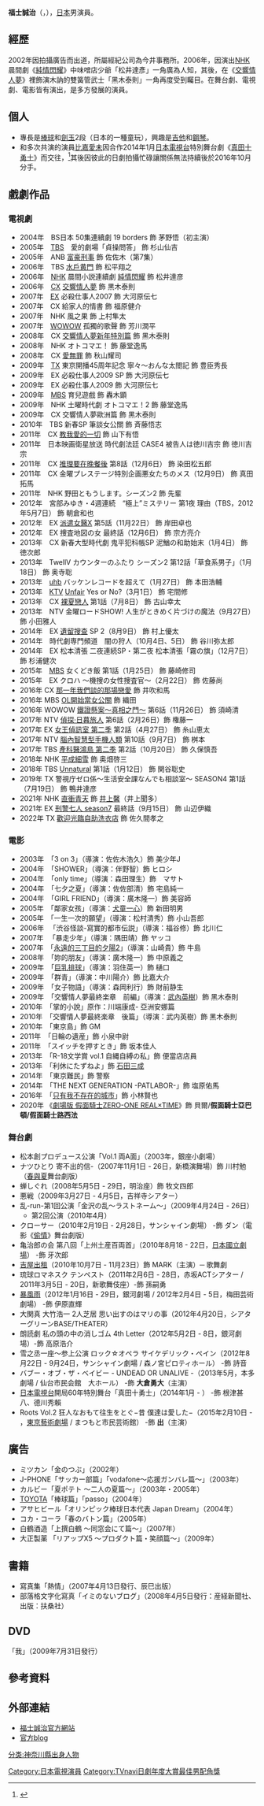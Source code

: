 {{noteTA
|G1=JP Show}}
{{blpsources|time=2021-06-01}}
{{藝人
| 姓名 = 福士誠治
| 類型 = 男演員
| 外文名 = 福士 誠治
| 外文 = ja
| 羅馬拼音 = Fukushi Seiji 
| 出生日期 = {{birth_date_and_age|1983|6|3}}
| 出生地點 = {{JPN}}[[神奈川縣|神奈川縣]][[川崎市|川崎市]][[麻生區|麻生區]]
| 國籍 = {{JPN}}
| 配偶 = 
| 代表作 = [[交響情人夢_(電視劇)|交響情人夢]]
| 活躍年代 = 2002年至今
| 經紀公司 = 今井事務所
| 網站 = [http://www.imaioffice.com/fukushi/ 個人官方網站]<br>[http://seijifukus.exblog.jp/ 個人官方部落格]
| IMDb = 1963141
}}
'''福士誠治'''（{{jpn|j=福士 誠治|hg=ふくし せいじ|rm=Fukushi Seiji}}，{{bd|1983年|6月3日|catIdx=Fukushi Seiji}}），[[日本|日本]]男演員。

==經歷==
2002年因拍攝廣告而出道，所屬經紀公司為今井事務所。2006年，因演出[[NHK|NHK]]晨間劇《[[純情閃耀|純情閃耀]]》中味噌店少爺「松井達彥」一角廣為人知，其後，在《[[交響情人夢_(電視劇)|交響情人夢]]》裡飾演木訥的雙簧管武士「黑木泰則」一角再度受到矚目。在舞台劇、電視劇、電影皆有演出，是多方發展的演員。

==個人==
*專長是[[棒球|棒球]]和[[劍玉|劍玉]]2段（日本的一種童玩），興趣是[[吉他|吉他]]和[[鋼琴|鋼琴]]。
*和多次共演的演員[[比嘉愛未|比嘉愛未]]因合作2014年1月[[日本電視台|日本電視台]]特別舞台劇《[[真田十勇士|真田十勇士]]》而交往，<ref>{{Cite web |url=http://www.nikkansports.com/entertainment/news/p-et-tp0-20150212-1433347.html |title=福士誠治＆比嘉愛未が熱愛　共演で深まる |access-date=2015-02-12 |archive-date=2020-04-19 |archive-url=https://web.archive.org/web/20200419220149/https://www.nikkansports.com/entertainment/news/p-et-tp0-20150212-1433347.html |dead-url=no }}</ref>其後因彼此的日劇拍攝忙碌讓關係無法持續後於2016年10月分手。

== 戲劇作品 ==
===電視劇===
*2004年　BS日本 50集連續劇 19 borders  飾 茅野悟（初主演）
*2005年　[[TBS電視台|TBS]]　愛的劇場「貞操問答」  飾 杉山仙吉 
*2005年　ANB [[富豪刑事|富豪刑事]]  飾 佐佐木（第7集）
*2006年　TBS [[水戶黄門|水戶黄門]]  飾 松平翔之
*2006年　[[NHK|NHK]] 晨間小説連續劇 [[純情閃耀|純情閃耀]] 飾 松井達彦 
*2006年　[[富士電視台|CX]]  [[交響情人夢_(電視劇)|交響情人夢]]  飾 黒木泰則 　
*2007年　[[朝日電視台|EX]]  必殺仕事人2007  飾 大河原伝七 
*2007年　CX  給家人的情書  飾 福原健介
*2007年　NHK 風之果  飾 上村隼太 
*2007年　[[WOWOW|WOWOW]] 孤獨的歌聲  飾 芳川潤平 
*2008年　CX  [[交響情人夢_(電視劇)|交響情人夢新年特別篇]]  飾 黑木泰則
*2008年　NHK オトコマエ！  飾 藤堂逸馬
*2008年　CX  [[Innocent_Love|愛無罪]]  飾 秋山耀司
*2009年　[[東京電視台|TX]] 東京開播45周年記念 寧々～おんな太閤記  飾 豊臣秀長
*2009年　EX  必殺仕事人2009 SP  飾 大河原伝七
*2009年　EX  必殺仕事人2009  飾 大河原伝七
*2009年　[[MBS|MBS]] 育兒遊戲  飾 轟木顕
*2009年　NHK 土曜時代劇 オトコマエ！2  飾 藤堂逸馬
*2009年　CX  交響情人夢歐洲篇  飾 黑木泰則
*2010年　TBS 新春SP 筆談女公關  飾 斉藤悟志
*2011年　CX  [[教我愛的一切|教我愛的一切]]  飾 山下有悟
*2011年　日本映画衛星放送 時代劇法廷 CASE4 被告人は徳川吉宗 飾 徳川吉宗 
*2011年　CX  [[推理要在晚餐後|推理要在晚餐後]] 第8話（12月6日） 飾 染田松五郎 
*2011年　CX  金曜プレステージ特別企画悪女たちのメス（12月9日） 飾 真田拓馬 
*2011年　NHK  野田ともうします。シーズン2 飾 先輩 
*2012年　宮部みゆき・4週連続　“極上”ミステリー 第1夜 理由（TBS，2012年5月7日） 飾 朝倉和也 
*2012年　EX  [[派遣女醫X|派遣女醫X]] 第5話（11月22日） 飾 岸田卓也 
*2012年　EX  捜査地図の女 最終話（12月6日） 飾 宗方亮介 
*2013年　CX  新春大型時代劇 鬼平犯科帳SP 泥鰌の和助始末（1月4日） 飾 徳次郎 
*2013年　TwellV  カウンターのふたり シーズン2 第12話「草食系男子」（1月18日） 飾 奥寺聡 
*2013年　[[北海道文化放送|uhb]]  バッケンレコードを超えて（1月27日） 飾 本田浩輔 
*2013年　[[關西電視台|KTV]]  [[Unfair|Unfair]] Yes or No?（3月1日） 飾 宅間修 
*2013年　CX  [[裸夏戀人|裸夏戀人]] 第1話（7月8日） 飾 古山幸太 
*2013年　NTV  金曜ロードSHOW! 人生がときめく片づけの魔法（9月27日） 飾 小田雅人 
*2014年　EX  [[遺留搜查|遺留搜查]] SP 2（8月9日） 飾 村上優太 
*2014年　時代劇専門頻道　闇の狩人（10月4日、5日） 飾 谷川弥太郎 
*2014年　EX  松本清張 二夜連続SP・第二夜 松本清張「霧の旗」（12月7日） 飾 杉浦健次 
*2015年　[[每日放送|MBS]]  女くどき飯 第1話（1月25日） 飾 藤崎修司 
*2015年　EX  クロハ 〜機捜の女性捜査官〜（2月22日） 飾 佐藤尚
*2016年  CX [[那一年我們談的那場戀愛|那一年我們談的那場戀愛]]   飾 井吹和馬
*2016年  MBS [[OL開始當女公關|OL開始當女公關]]  飾 織田
*2016年  WOWOW [[鐵證懸案～真相之門～|鐵證懸案～真相之門～]] 第6話（11月26日） 飾 須崎清
*2017年  NTV [[偵探·日暮旅人#連續劇|偵探·日暮旅人]] 第6話（2月26日）飾 権藤一
*2017年  EX [[女王偵訊室|女王偵訊室 第二季]] 第2話（4月27日） 飾 糸山恵太
*2017年  NTV [[腦內智慧型手機人類|腦內智慧型手機人類]] 第10話（9月7日） 飾 桝本
*2017年  TBS [[產科醫鴻鳥|產科醫鴻鳥 第二季]] 第2話（10月20日） 飾 久保慎吾
*2018年  NHK [[平成細雪|平成細雪]]  飾 奥畑啓三
*2018年  TBS [[Unnatural|Unnatural]] 第1話（1月12日） 飾 関谷聡史
*2019年  TX 警視庁ゼロ係〜生活安全課なんでも相談室〜 SEASON4 第1話（7月19日） 飾 鴨井達彦
*2021年  NHK [[直衝青天|直衝青天]]  飾 [[井上馨|井上馨]]（井上聞多）
*2021年  EX [[刑警七人|刑警七人 season7]] 最終話（9月15日） 飾 山辺伊織
*2022年  TX [[歡迎光臨自助洗衣店|歡迎光臨自助洗衣店]]  飾 佐久間孝之

===電影===
*2003年　「3 on 3」（導演：佐佐木浩久）飾 美少年J 
*2004年　「SHOWER」（導演：伴野智）飾 ヒロシ 
*2004年　「only time」（導演：森田理生）飾　マサト
*2004年　「七夕之夏」（導演：佐佐部清）飾 宅島純一 
*2004年　「GIRL FRIEND」（導演：廣木隆一）飾 美容師 
*2005年　「鄰家女孩」（導演：[[犬童一心|犬童一心]]）飾 新田明男 
*2005年　「一生一次的願望」（導演：松村清秀）飾 小山吾郎 
*2006年　 ｢渋谷怪談-寫實的都市伝説｣（導演：福谷修）飾 北川仁 
*2007年　 ｢暴走少年」（導演：隅田靖）飾 ヤッコ
*2007年　「[[永遠的三丁目的夕陽2|永遠的三丁目的夕陽2]]」（導演：山崎貴）飾 牛島 
*2008年　「妳的朋友」（導演：廣木隆一）飾 中原義之 
*2009年　「[[巨乳排球|巨乳排球]]」（導演：羽住英一）飾 樋口 
*2009年　「群青」（導演：中川陽介）飾 比嘉大介
*2009年　「女子物語」（導演：森岡利行）飾 財前静生 
*2009年　「交響情人夢最終楽章　前編」（導演：[[武內英樹|武內英樹]]）飾 黑木泰則
*2010年　「掌的小說」原作：川端康成- 亞洲安娜篇 
*2010年　「交響情人夢最終楽章　後篇」（導演：武内英樹）飾 黑木泰則
*2010年　「東京島」飾 GM
*2011年　「日輪の遺産」飾 小泉中尉 
*2011年　「スイッチを押すとき」飾 坂本佳人 
*2013年　「R-18文学賞 vol.1 自縄自縛の私」飾 便當店店員 
*2013年　「利休にたずねよ」飾 [[石田三成|石田三成]]
*2014年　「東京難民」飾 警察 
*2014年　「THE NEXT GENERATION -PATLABOR-」飾 塩原佑馬
*2016年　「[[只有我不存在的城市|只有我不存在的城市]]」飾 小林賢也
*2020年 《[[劇場版_假面騎士ZERO-ONE_REAL×TIME|劇場版 假面騎士ZERO-ONE REAL×TIME]]》飾 貝爾/'''假面騎士亞巴頓/假面騎士路西法'''

===舞台劇===
*松本創プロデュース公演「Vol.1 両A面」（2003年，銀座小劇場） 
*ナツひとり 寄不出的信-（2007年11月1日 - 26日，新橋演舞場）飾 川村勉（[[春與夏|春與夏]]舞台劇版）
*蝉しぐれ（2008年5月5日 - 29日，明治座）飾 牧文四郎
*悪戦（2009年3月27日 - 4月5日，吉祥寺シアター） 
*乱-run-第1回公演「金沢の乱〜ラストネーム〜」（2009年4月24日 - 26日） 
**第2回公演（2010年4月）
*クローサー（2010年2月19日 - 2月28日，サンシャイン劇場） -飾 ダン（電影《[[偷情|偷情]]》舞台劇版）
*亀治郎の会 第八回「上州土産百両首」（2010年8月18 - 22日，[[日本國立劇場|日本國立劇場]]） -飾 牙次郎 
*[[吉屋出租|吉屋出租]]（2010年10月7日 - 11月23日）飾 MARK（主演）─ 歌舞劇
*琉球ロマネスク テンペスト（2011年2月6日 - 28日，赤坂ACTシアター / 2011年3月5日 - 20日，新歌舞伎座）-飾 孫嗣勇
*[[暴風雨_(池上永一)|暴風雨]]（2012年1月16日 - 29日，銀河劇場 / 2012年2月4日 - 5日，梅田芸術劇場） -飾 伊原直輝 
*大関真 大竹浩一 2人芝居 思い出すのはマリの事（2012年4月20日，シアターグリーンBASE/THEATER）
*朗読劇 私の頭の中の消しゴム 4th Letter（2012年5月2日 - 8日，銀河劇場）-飾 高原浩介
*雪之丞一座〜参上公演 ロック☆オペラ サイケデリック・ペイン（2012年8月22日 - 9月24日，サンシャイン劇場 / 森ノ宮ピロティホール） -飾 詩音
*バブー・オブ・ザ・ベイビー - UNDEAD OR UNALIVE -（2013年5月，本多劇場 / 仙台市民会館　大ホール） -飾 '''大倉勇大'''（主演）
*[[日本電視台|日本電視台]]開局60年特別舞台「真田十勇士」（2014年1月 - ） -飾 根津甚八、德川秀賴
*Roots Vol.2 狂人なおもて往生をとぐ−昔 僕達は愛した−（2015年2月10日 - ，[[東京藝術劇場|東京藝術劇場]] / まつもと市民芸術館） -飾 '''出'''（主演）

==廣告==
*ミツカン「金のつぶ」（2002年） 
*J-PHONE「サッカー部篇」「vodafone〜応援ガンバレ篇〜」（2003年） 
*カルビー「夏ポテト 〜二人の夏篇〜」（2003年・2005年） 
*[[TOYOTA|TOYOTA]]「棒球篇」「passo」（2004年） 
*アサヒビール「オリンピック棒球日本代表 Japan Dream」（2004年） 
*コカ・コーラ「春のバトン篇」（2005年） 
*白鶴酒造「上撰白鶴 〜同窓会にて篇～」（2007年） 
*大正製薬 「リアップX5 〜プロダクト篇・笑顔篇〜」（2009年）

==書籍==
*寫真集「熱情」（2007年4月13日發行、辰巳出版） 
*部落格文字化寫真「イミのないブログ」（2008年4月5日發行：産経新聞社、出版：扶桑社）

==DVD==
「我」（2009年7月31日發行） 

== 參考資料 ==
{{reflist}}

== 外部連結 ==
* [http://www.imaioffice.com/fukushi/ 福士誠治官方網站] {{Wayback|url=http://www.imaioffice.com/fukushi/ |date=20100329035449 }}
* [https://web.archive.org/web/20090217022523/http://seijifukus.exblog.jp/ 官方blog]

{{日劇年度大賞最佳男配角獎}}

{{DEFAULTSORT:Fukushi Seiji}}
[[Category:日本電視演員|Category:日本電視演員]]
[[分类:神奈川縣出身人物|分类:神奈川縣出身人物]]
[[Category:TVnavi日劇年度大賞最佳男配角獎|Category:TVnavi日劇年度大賞最佳男配角獎]]